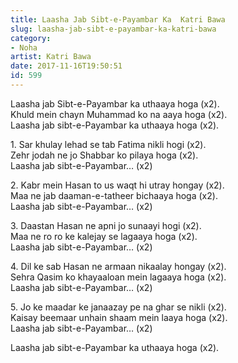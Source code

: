 ```yaml
---
title: Laasha Jab Sibt-e-Payambar Ka  Katri Bawa
slug: laasha-jab-sibt-e-payambar-ka-katri-bawa
category: 
- Noha
artist: Katri Bawa
date: 2017-11-16T19:50:51
id: 599
---
```


<p>Laasha jab Sibt-e-Payambar ka uthaaya hoga (x2).<br />
Khuld mein chayn Muhammad ko na aaya hoga (x2).<br />
Laasha jab sibt-e-Payambar ka uthaaya hoga (x2).</p>
<p>1. Sar khulay lehad se tab Fatima nikli hogi (x2).<br />
Zehr jodah ne jo Shabbar ko pilaya hoga (x2).<br />
Laasha jab sibt-e-Payambar… (x2)</p>
<p>2. Kabr mein Hasan to us waqt hi utray hongay (x2).<br />
Maa ne jab daaman-e-tatheer bichaaya hoga (x2).<br />
Laasha jab sibt-e-Payambar… (x2)</p>
<p>3. Daastan Hasan ne apni jo sunaayi hogi (x2).<br />
Maa ne ro ro ke kalejay se lagaaya hoga (x2).<br />
Laasha jab sibt-e-Payambar… (x2)</p>
<p>4. Dil ke sab Hasan ne armaan nikaalay hongay (x2).<br />
Sehra Qasim ko khayaaloan mein lagaaya hoga (x2).<br />
Laasha jab sibt-e-Payambar… (x2)</p>
<p>5. Jo ke maadar ke janaazay pe na ghar se nikli (x2).<br />
Kaisay beemaar unhain shaam mein laaya hoga (x2).<br />
Laasha jab sibt-e-Payambar… (x2)</p>
<p>Laasha jab sibt-e-Payambar ka uthaaya hoga (x2).</p>